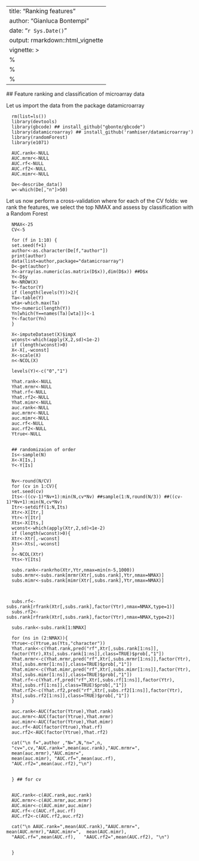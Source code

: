 ---
title: "Ranking features"
author: "Gianluca Bontempi"
date: "`r Sys.Date()`"
output: rmarkdown::html_vignette
vignette: >
  %\VignetteIndexEntry{Ranking features}
  %\VignetteEngine{knitr::rmarkdown}
  %\VignetteEncoding{UTF-8}
  ---
  
  
  ## Feature ranking and classification of microarray data
  
  Let us import the data from the package datamicroarray
  
```{echo=FALSE}
  rm(list=ls())
  library(devtools)
  library(gbcode) ## install_github("gbonte/gbcode")
  library(datamicroarray) ## install_github('ramhiser/datamicroarray')
  library(randomForest)
  library(e1071)
  
  AUC.rank<-NULL
  AUC.mrmr<-NULL
  AUC.rf<-NULL
  AUC.rf2<-NULL
  AUC.mimr<-NULL
  
  De<-describe_data()
  w<-which(De[,"n"]>50)
```
  
  
  Let us now perform a cross-validation where for each of the CV folds: we rank the features, we select the top NMAX
  and assess by classification with a Random Forest
  
```{echo=TRUE}
  NMAX<-25
  CV<-5
  
  for (f in 1:10) {
  set.seed(f+1)
  author<-as.character(De[f,"author"])
  print(author)
  data(list=author,package="datamicroarray")
  D<-get(author)
  X<-array(as.numeric(as.matrix(D$x)),dim(D$x)) ##D$x
  Y<-D$y
  N<-NROW(X)
  Y<-factor(Y)
  if (length(levels(Y))>2){
  Ta<-table(Y)
  wta<-which.max(Ta)
  Yn<-numeric(length(Y))
  Yn[which(Y==names(Ta)[wta])]<-1
  Y<-factor(Yn)
  }
  
  X<-imputeDataset(X)$impX
  wconst<-which(apply(X,2,sd)<1e-2)
  if (length(wconst)>0)
  X<-X[,-wconst]
  X<-scale(X)
  n<-NCOL(X)
  
  levels(Y)<-c("0","1")
  
  Yhat.rank<-NULL
  Yhat.mrmr<-NULL
  Yhat.rf<-NULL
  Yhat.rf2<-NULL
  Yhat.mimr<-NULL
  auc.rank<-NULL
  auc.mrmr<-NULL
  auc.mimr<-NULL
  auc.rf<-NULL
  auc.rf2<-NULL 
  Ytrue<-NULL
  
  
  ## randomizaion of order 
  Is<-sample(N)
  X<-X[Is,]
  Y<-Y[Is]
  
  
  Nv<-round(N/CV)
  for (cv in 1:CV){
  set.seed(cv)
  Its<-((cv-1)*Nv+1):min(N,cv*Nv) ##sample(1:N,round(N/3)) ##((cv-1)*Nv+1):min(N,cv*Nv)
  Itr<-setdiff(1:N,Its)
  Xtr<-X[Itr,]
  Ytr<-Y[Itr]
  Xts<-X[Its,]
  wconst<-which(apply(Xtr,2,sd)<1e-2)
  if (length(wconst)>0){
  Xtr<-Xtr[,-wconst]
  Xts<-Xts[,-wconst]
  }
  n<-NCOL(Xtr)
  Yts<-Y[Its]
  
  subs.rank<-rankrho(Xtr,Ytr,nmax=min(n-5,1000))
  subs.mrmr<-subs.rank[mrmr(Xtr[,subs.rank],Ytr,nmax=NMAX)]
  subs.mimr<-subs.rank[mimr(Xtr[,subs.rank],Ytr,nmax=NMAX)]
  
  
  
  subs.rf<-subs.rank[rfrank(Xtr[,subs.rank],factor(Ytr),nmax=NMAX,type=1)]
  subs.rf2<-subs.rank[rfrank(Xtr[,subs.rank],factor(Ytr),nmax=NMAX,type=2)]
  
  subs.rank<-subs.rank[1:NMAX]
  
  for (ns in (2:NMAX)){
  Ytrue<-c(Ytrue,as(Yts,"character"))
  Yhat.rank<-c(Yhat.rank,pred("rf",Xtr[,subs.rank[1:ns]],
  factor(Ytr),Xts[,subs.rank[1:ns]],class=TRUE)$prob[,"1"])     
  Yhat.mrmr<-c(Yhat.mrmr,pred("rf",Xtr[,subs.mrmr[1:ns]],factor(Ytr),
  Xts[,subs.mrmr[1:ns]],class=TRUE)$prob[,"1"])
  Yhat.mimr<-c(Yhat.mimr,pred("rf",Xtr[,subs.mimr[1:ns]],factor(Ytr),
  Xts[,subs.mimr[1:ns]],class=TRUE)$prob[,"1"])                 
  Yhat.rf<-c(Yhat.rf,pred("rf",Xtr[,subs.rf[1:ns]],factor(Ytr),
  Xts[,subs.rf[1:ns]],class=TRUE)$prob[,"1"]) 
  Yhat.rf2<-c(Yhat.rf2,pred("rf",Xtr[,subs.rf2[1:ns]],factor(Ytr),
  Xts[,subs.rf2[1:ns]],class=TRUE)$prob[,"1"])   
  }
  
  auc.rank<-AUC(factor(Ytrue),Yhat.rank)
  auc.mrmr<-AUC(factor(Ytrue),Yhat.mrmr)
  auc.mimr<-AUC(factor(Ytrue),Yhat.mimr)
  auc.rf<-AUC(factor(Ytrue),Yhat.rf)
  auc.rf2<-AUC(factor(Ytrue),Yhat.rf2)
  
  cat("\n f=",author ,"N=",N,"n=",n,
  "cv=",cv,"AUC.rank=",mean(auc.rank),"AUC.mrmr=",
  mean(auc.mrmr),"AUC.mimr=",
  mean(auc.mimr), "AUC.rf=",mean(auc.rf),
  "AUC.rf2=",mean(auc.rf2),"\n")
  
  
  } ## for cv
  
  
  AUC.rank<-c(AUC.rank,auc.rank)
  AUC.mrmr<-c(AUC.mrmr,auc.mrmr)
  AUC.mimr<-c(AUC.mimr,auc.mimr)
  AUC.rf<-c(AUC.rf,auc.rf)
  AUC.rf2<-c(AUC.rf2,auc.rf2)
  
  cat("\n AAUC.rank=",mean(AUC.rank),"AAUC.mrmr=",  mean(AUC.mrmr),"AAUC.mimr=",  mean(AUC.mimr),
  "AAUC.rf=",mean(AUC.rf),   "AAUC.rf2=",mean(AUC.rf2), "\n")
  
  
  }
```
  
